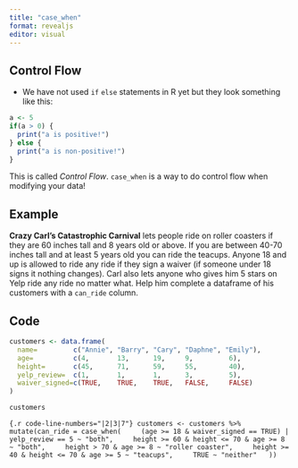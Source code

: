 ```yaml
---
title: "case_when"
format: revealjs
editor: visual
---
```


## Control Flow

-   We have not used `if` `else` statements in R yet but they look something like this:

``` r
a <- 5
if(a > 0) {
  print("a is positive!")
} else {
  print("a is non-positive!")
}
```

This is called *Control Flow*. `case_when` is a way to do control flow when modifying your data!

## Example

**Crazy Carl's Catastrophic Carnival** lets people ride on roller coasters if they are 60 inches tall and 8 years old or above. If you are between 40-70 inches tall and at least 5 years old you can ride the teacups. Anyone 18 and up is allowed to ride any ride if they sign a waiver (if someone under 18 signs it nothing changes). Carl also lets anyone who gives him 5 stars on Yelp ride any ride no matter what. Help him complete a dataframe of his customers with a `can_ride` column.

## Code

```r
customers <- data.frame(
  name=         c("Annie", "Barry", "Cary", "Daphne", "Emily"),
  age=          c(4,       13,      19,     9,         6),
  height=       c(45,      71,      59,     55,        40),
  yelp_review=  c(1,       1,       1,      3,         5),
  waiver_signed=c(TRUE,    TRUE,    TRUE,   FALSE,     FALSE)
)

customers

```

`{.r code-line-numbers="|2|3|7"} customers <- customers %>%   mutate(can_ride = case_when(     (age >= 18 & waiver_signed == TRUE) | yelp_review == 5 ~ "both",     height >= 60 & height <= 70 & age >= 8 ~ "both",     height > 70 & age >= 8 ~ "roller coaster",     height >= 40 & height <= 70 & age >= 5 ~ "teacups",     TRUE ~ "neither"   ))`
